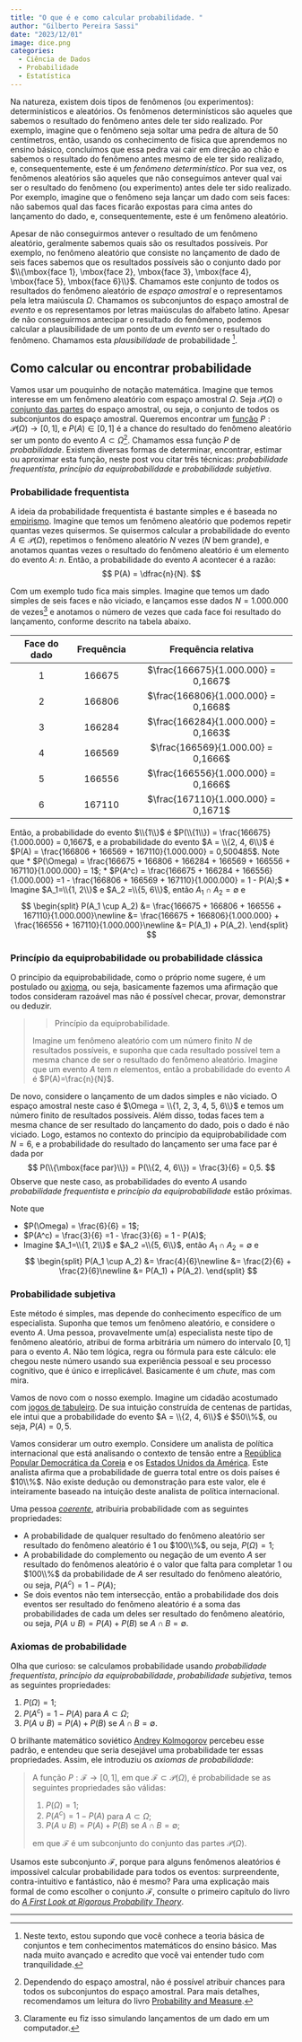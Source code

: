 ```yaml
---
title: "O que é e como calcular probabilidade. "
author: "Gilberto Pereira Sassi"
date: "2023/12/01"
image: dice.png
categories:
  - Ciência de Dados
  - Probabilidade
  - Estatística
---
```


Na natureza, existem dois tipos de fenômenos (ou experimentos): determinísticos e aleatórios. Os fenômenos determinísticos são aqueles que sabemos o resultado do fenômeno antes dele ter sido realizado. Por exemplo, imagine que o fenômeno seja soltar uma pedra de altura de 50 centímetros, então, usando os conhecimento de física que aprendemos no ensino básico, concluímos que essa pedra vai cair em direção ao chão e sabemos o resultado do fenômeno antes mesmo de ele ter sido realizado, e, consequentemente, este é um *fenômeno determinístico*. Por sua vez, os fenômenos aleatórios são aqueles que não conseguimos antever qual vai ser o resultado do fenômeno (ou experimento) antes dele ter sido realizado. Por exemplo, imagine que o fenômeno seja lançar um dado com seis faces: não sabemos qual das faces ficarão expostas para cima antes do lançamento do dado, e, consequentemente, este é um fenômeno aleatório.

Apesar de não conseguirmos antever o resultado de um fenômeno aleatório, geralmente sabemos quais são os resultados possíveis. Por exemplo, no fenômeno aleatório que consiste no lançamento de dado de seis faces sabemos que os resultados possíveis são o conjunto dado por $\\{\mbox{face 1}, \mbox{face 2}, \mbox{face 3}, \mbox{face 4}, \mbox{face 5}, \mbox{face 6}\\}$. Chamamos este conjunto de todos os resultados do fenômeno aleatório de *espaço amostral* e o representamos pela letra maiúscula $\Omega$. Chamamos os subconjuntos do espaço amostral de *evento* e os representamos por letras maiúsculas do alfabeto latino. Apesar de não conseguirmos antecipar o resultado do fenômeno, podemos calcular a plausibilidade de um ponto de um *evento* ser o resultado do fenômeno. Chamamos esta *plausibilidade* de probabilidade [^2].

## Como calcular ou encontrar probabilidade

Vamos usar um pouquinho de notação matemática. Imagine que temos interesse em um fenômeno aleatório com espaço amostral $\Omega$. Seja $\mathcal{P}(\Omega)$ o [conjunto das partes](https://pt.wikipedia.org/wiki/Conjunto_de_partes) do espaço amostral, ou seja, o conjunto de todos os subconjuntos do espaço amostral. Queremos encontrar um [função](https://pt.wikipedia.org/wiki/Função_(matemática)) $P:\mathcal{P}(\Omega) \longrightarrow [0,1]$, e $P(A) \in [0,1]$ é a chance do resultado do fenômeno aleatório ser um ponto do evento $A \subset \Omega$[^1]. Chamamos essa função $P$ de *probabilidade*. Existem diversas formas de determinar, encontrar, estimar ou aproximar esta função, neste post vou citar três técnicas: *probabilidade frequentista*, *princípio da equiprobabilidade* e *probabilidade subjetiva*.

### Probabilidade frequentista

A ideia da probabilidade frequentista é bastante simples e é baseada no [empirismo](https://pt.wikipedia.org/wiki/Empirismo). Imagine que temos um fenômeno aleatório que podemos repetir quantas vezes quisermos. Se quisermos calcular a probabilidade do evento $A \in \mathcal{P}(\Omega)$, repetimos o fenômeno aleatório $N$ vezes ($N$ bem grande), e anotamos quantas vezes o resultado do fenômeno aleatório é um elemento do evento $A$: $n$. Então, a probabilidade do evento $A$ acontecer é a razão:
$$
P(A) = \dfrac{n}{N}.
$$

Com um exemplo tudo fica mais simples. Imagine que temos um dado simples de seis faces e não viciado, e lançamos esse dados $N=1.000.000$ de vezes[^3] e anotamos o número de vezes que cada face foi resultado do lançamento, conforme descrito na tabela abaixo.

|Face do dado|Frequência|Frequência relativa|
|:--:|:------:|:------:|
|  1| 166675| $\frac{166675}{1.000.000} = 0,1667$|
|  2| 166806| $\frac{166806}{1.000.000} = 0,1668$|
|  3| 166284| $\frac{166284}{1.000.000} = 0,1663$|
|  4| 166569| $\frac{166569}{1.000.00} = 0,1666$|
|  5| 166556| $\frac{166556}{1.000.000} = 0,1666$|
|  6| 167110| $\frac{167110}{1.000.000} = 0,1671$|

Então, a probabilidade do evento $\\{1\\}$ é $P(\\{1\\}) = \frac{166675}{1.000.000} = 0,1667$, e a probabilidade do evento $A = \\{2, 4, 6\\}$ é $P(A) = \frac{166806 + 166569 + 167110}{1.000.000} = 0,500485$. Note que
* $P(\Omega) = \frac{166675 + 166806 + 166284 + 166569 + 166556 + 167110}{1.000.000} = 1$;
* $P(A^c) = \frac{166675 + 166284 + 166556}{1.000.000} =1 -  \frac{166806 + 166569 + 167110}{1.000.000} = 1 - P(A);$
* Imagine $A_1=\\{1, 2\\}$ e $A_2 =\\{5, 6\\}$, então $A_1 \cap A_2 = \emptyset$ e 
$$
\begin{split}
P(A_1 \cup A_2) &= \frac{166675 + 166806 + 166556 + 167110}{1.000.000}\newline
&= \frac{166675 + 166806}{1.000.000} + \frac{166556 + 167110}{1.000.000}\newline
&= P(A_1) + P(A_2).
\end{split}
$$

### Princípio da equiprobabilidade ou probabilidade clássica

O princípio da equiprobabilidade, como o próprio nome sugere, é um postulado ou [axioma](https://pt.wikipedia.org/wiki/Axioma), ou seja, basicamente fazemos uma afirmação que todos consideram razoável mas não é possível checar, provar, demonstrar ou deduzir.

>> Princípio da equiprobabilidade.
>
> Imagine um fenômeno aleatório com um número finito $N$ de resultados possíveis, e suponha que cada resultado possível tem a mesma chance de ser o resultado do fenômeno aleatório. Imagine que um evento $A$ tem $n$ elementos, então a probabilidade do evento $A$ é $P(A)=\frac{n}{N}$.


De novo, considere o lançamento de um dados simples e não viciado. O espaço amostral neste caso é $\Omega = \\{1, 2, 3, 4, 5, 6\\}$ e temos um número finito de resultados possíveis. Além disso, todas faces tem a mesma chance de ser resultado do lançamento do dado, pois o dado é não viciado. Logo, estamos no contexto do princípio da equiprobabilidade com $N=6$, e a probabilidade do resultado do lançamento ser uma face par é dada por
$$
P(\\{\mbox{face par}\\}) = P(\\{2, 4, 6\\}) = \frac{3}{6} = 0,5.
$$
Observe que neste caso, as probabilidades do evento $A$ usando _probabilidade frequentista_ e _princípio da equiprobabilidade_ estão próximas.

Note que

* $P(\Omega) = \frac{6}{6} = 1$;
* $P(A^c) = \frac{3}{6} =1 -  \frac{3}{6} = 1 - P(A)$;
* Imagine $A_1=\\{1, 2\\}$ e $A_2 =\\{5, 6\\}$, então $A_1 \cap A_2 = \emptyset$ e 
$$
\begin{split}
P(A_1 \cup A_2) &= \frac{4}{6}\newline
&= \frac{2}{6} + \frac{2}{6}\newline
&= P(A_1) + P(A_2).
\end{split}
$$

### Probabilidade subjetiva

Este método é simples, mas depende do conhecimento específico de um especialista. Suponha que temos um fenômeno aleatório, e considere o evento $A$. Uma pessoa, provavelmente um(a) especialista neste tipo de fenômeno aleatório, atribui de forma arbitrária um número do intervalo $[0,1]$ para o evento $A$. Não tem lógica, regra ou fórmula para este cálculo: ele chegou neste número usando sua experiência pessoal e seu processo cognitivo, que é único e irreplicável. Basicamente é um _chute_, mas com mira.

Vamos de novo com o nosso exemplo. Imagine um cidadão acostumado com [jogos de tabuleiro](https://pt.wikipedia.org/wiki/Jogo_de_tabuleiro). De sua intuição construída de centenas de partidas, ele intui que a probabilidade do evento $A = \\{2, 4, 6\\}$ é $50\\%$, ou seja, $P(A) = 0,5$.

Vamos considerar um outro exemplo. Considere um analista de política internacional que está  analisando o contexto de tensão entre a [República Popular Democrática da Coreia](https://pt.wikipedia.org/wiki/Coreia_do_Norte) e os [Estados Unidos da América](https://pt.wikipedia.org/wiki/Estados_Unidos). Este analista afirma que a probabilidade de guerra total entre os dois países é $10\\%$. Não existe dedução ou demonstração para este valor, ele é inteiramente baseado na intuição deste analista de política internacional.

Uma pessoa [_coerente_](https://en.wikipedia.org/wiki/Coherence_(philosophical_gambling_strategy)), atribuiria probabilidade com as seguintes propriedades:

* A probabilidade de qualquer resultado do fenômeno aleatório ser resultado do fenômeno aleatório é 1 ou $100\\%$, ou seja, $P(\Omega) = 1$;
* A probabilidade do complemento ou negação de um evento $A$ ser resultado do fenômenos aleatório é o valor que falta para completar 1 ou $100\\%$ da probabilidade de $A$ ser resultado do fenômeno aleatório, ou seja, $P(A^c) = 1 - P(A)$;
* Se dois eventos não tem intersecção, então a probabilidade dos dois eventos ser resultado do fenômeno aleatório é a soma das probabilidades de cada um deles ser resultado do fenômeno aleatório, ou seja, $P(A \cup B) = P(A) + P(B)$ se $A \cap B = \emptyset$.

### Axiomas de probabilidade

Olha que curioso: se calculamos probabilidade usando _probabilidade frequentista_, _princípio da equiprobabilidade_, _probabilidade subjetiva_, temos as seguintes propriedades:

1. $P(\Omega)=1$;
2. $P(A^c) = 1 - P(A)$ para $A \subset \Omega$;
3. $P(A\cup B) = P(A) + P(B)$ se $A \cap B = \emptyset$.

O brilhante matemático soviético [Andrey Kolmogorov](https://pt.wikipedia.org/wiki/Andrei_Kolmogorov) percebeu esse padrão, e entendeu que seria desejável uma probabilidade ter essas propriedades. Assim, ele introduziu os _axiomas de probabilidade_:

> A função $P:\mathcal{F} \longrightarrow [0,1]$, em que $\mathcal{F} \subset \mathcal{P}(\Omega)$, é probabilidade se as seguintes propriedades são válidas:
>
> 1. $P(\Omega)=1$;
> 2. $P(A^c) = 1 - P(A)$ para $A \subset \Omega$;
> 3. $P(A\cup B) = P(A) + P(B)$ se $A \cap B = \emptyset$;
>
> em que $\mathcal{F}$ é um subconjunto do conjunto das partes $\mathcal{P}(\Omega)$. 

Usamos este subconjunto $\mathcal{F}$, porque para alguns fenômenos aleatórios é impossível calcular probabilidade para todos os eventos: surpreendente, contra-intuitivo e fantástico, não é mesmo? Para uma explicação mais formal de como escolher o conjunto $\mathcal{F}$, consulte o primeiro capítulo do livro do [_A First Look at Rigorous Probability Theory_](https://www.worldscientific.com/worldscibooks/10.1142/6300).


[^1]: Dependendo do espaço amostral, não é possível atribuir chances para todos os subconjuntos do espaço amostral. Para mais detalhes, recomendamos um leitura do livro [Probability and Measure](https://www.amazon.com/Probability-Measure-Patrick-Billingsley/dp/1118122372).
[^2]: Neste texto, estou supondo que você conhece a teoria básica de conjuntos e tem conhecimentos matemáticos do ensino básico. Mas nada muito avançado e acredito que você vai entender tudo com tranquilidade.
[^3]: Claramente eu fiz isso simulando lançamentos de um dado em um computador.


---
